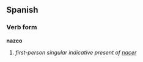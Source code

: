 ==Spanish==
===Verb form===
'''nazco'''

# ''first-person singular indicative present of [[nacer]]''